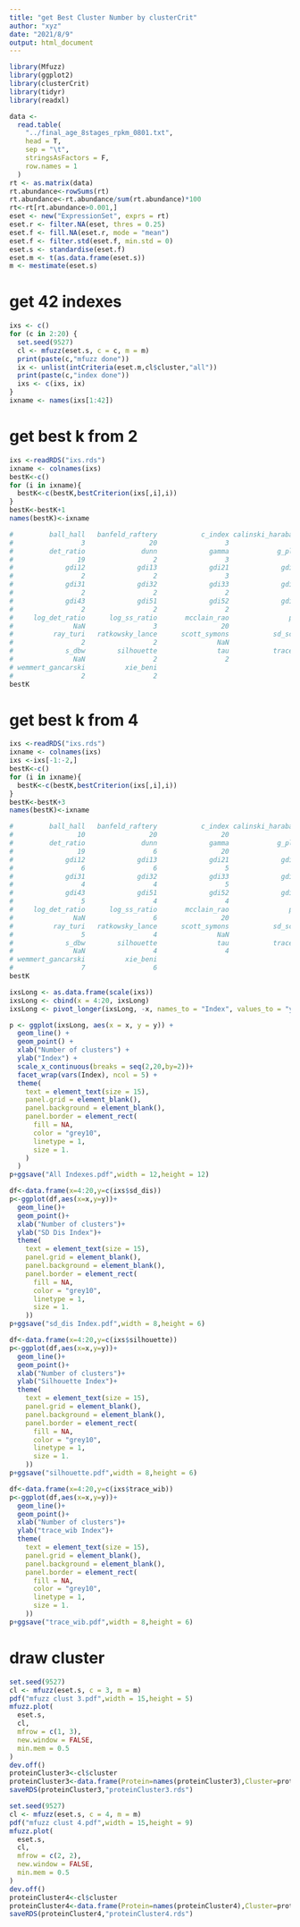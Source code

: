 ```yaml
---
title: "get Best Cluster Number by clusterCrit"
author: "xyz"
date: "2021/8/9"
output: html_document
---
```


```r
library(Mfuzz)
library(ggplot2)
library(clusterCrit)
library(tidyr)
library(readxl)
```


```r
data <-
  read.table(
    "../final_age_8stages_rpkm_0801.txt",
    head = T,
    sep = "\t",
    stringsAsFactors = F,
    row.names = 1
  )
rt <- as.matrix(data)
rt.abundance<-rowSums(rt)
rt.abundance<-rt.abundance/sum(rt.abundance)*100
rt<-rt[rt.abundance>0.001,]
eset <- new("ExpressionSet", exprs = rt)
eset.r <- filter.NA(eset, thres = 0.25)
eset.f <- fill.NA(eset.r, mode = "mean")
eset.f <- filter.std(eset.f, min.std = 0)
eset.s <- standardise(eset.f)
eset.m <- t(as.data.frame(eset.s))
m <- mestimate(eset.s)
```
# get 42 indexes

```r
ixs <- c()
for (c in 2:20) {
  set.seed(9527)
  cl <- mfuzz(eset.s, c = c, m = m)
  print(paste(c,"mfuzz done"))
  ix <- unlist(intCriteria(eset.m,cl$cluster,"all"))
  print(paste(c,"index done"))
  ixs <- c(ixs, ix)
}
ixname <- names(ixs[1:42])
```

# get best k from 2

```r
ixs <-readRDS("ixs.rds")
ixname <- colnames(ixs)
bestK<-c()
for (i in ixname){
  bestK<-c(bestK,bestCriterion(ixs[,i],i))
}
bestK<-bestK+1
names(bestK)<-ixname

#         ball_hall   banfeld_raftery           c_index calinski_harabasz    davies_bouldin 
#                 3                20                 3                 3                 2 
#         det_ratio              dunn             gamma            g_plus             gdi11 
#                19                 2                 3                20                 2 
#             gdi12             gdi13             gdi21             gdi22             gdi23 
#                 2                 2                 3                 8                10 
#             gdi31             gdi32             gdi33             gdi41             gdi42 
#                 2                 2                 2                 2                 2 
#             gdi43             gdi51             gdi52             gdi53          ksq_detw 
#                 2                 2                 2                 2                 3 
#     log_det_ratio      log_ss_ratio       mcclain_rao               pbm    point_biserial 
#               NaN                 3                20                 3                18 
#          ray_turi   ratkowsky_lance      scott_symons           sd_scat            sd_dis 
#                 2                 2               NaN                20                 2 
#             s_dbw        silhouette               tau           trace_w         trace_wib 
#               NaN                 2                 2                 3                13 
# wemmert_gancarski          xie_beni 
#                 2                 2 
bestK

```

# get best k from 4

```r
ixs <-readRDS("ixs.rds")
ixname <- colnames(ixs)
ixs <-ixs[-1:-2,]
bestK<-c()
for (i in ixname){
  bestK<-c(bestK,bestCriterion(ixs[,i],i))
}
bestK<-bestK+3
names(bestK)<-ixname

#         ball_hall   banfeld_raftery           c_index calinski_harabasz    davies_bouldin 
#                10                20                20                 4                 7 
#         det_ratio              dunn             gamma            g_plus             gdi11 
#                19                 6                20                20                 6 
#             gdi12             gdi13             gdi21             gdi22             gdi23 
#                 6                 6                 5                 6                 6 
#             gdi31             gdi32             gdi33             gdi41             gdi42 
#                 4                 4                 5                 5                 5 
#             gdi43             gdi51             gdi52             gdi53          ksq_detw 
#                 5                 4                 4                 4                 7 
#     log_det_ratio      log_ss_ratio       mcclain_rao               pbm    point_biserial 
#               NaN                 6                20                 4                20 
#          ray_turi   ratkowsky_lance      scott_symons           sd_scat            sd_dis 
#                 5                 4               NaN                20                 4 
#             s_dbw        silhouette               tau           trace_w         trace_wib 
#               NaN                 4                 4                 6                18 
# wemmert_gancarski          xie_beni 
#                 7                 6
bestK                

ixsLong <- as.data.frame(scale(ixs))
ixsLong <- cbind(x = 4:20, ixsLong)
ixsLong <- pivot_longer(ixsLong, -x, names_to = "Index", values_to = "y")

p <- ggplot(ixsLong, aes(x = x, y = y)) +
  geom_line() +
  geom_point() +
  xlab("Number of clusters") +
  ylab("Index") +
  scale_x_continuous(breaks = seq(2,20,by=2))+
  facet_wrap(vars(Index), ncol = 5) +
  theme(
    text = element_text(size = 15),
    panel.grid = element_blank(),
    panel.background = element_blank(),
    panel.border = element_rect(
      fill = NA,
      color = "grey10",
      linetype = 1,
      size = 1.
    )
  )
p+ggsave("All Indexes.pdf",width = 12,height = 12)

df<-data.frame(x=4:20,y=c(ixs$sd_dis))
p<-ggplot(df,aes(x=x,y=y))+
  geom_line()+
  geom_point()+
  xlab("Number of clusters")+
  ylab("SD Dis Index")+
  theme(
    text = element_text(size = 15),
    panel.grid = element_blank(),
    panel.background = element_blank(),
    panel.border = element_rect(
      fill = NA,
      color = "grey10",
      linetype = 1,
      size = 1.
    ))
p+ggsave("sd_dis Index.pdf",width = 8,height = 6)

df<-data.frame(x=4:20,y=c(ixs$silhouette))
p<-ggplot(df,aes(x=x,y=y))+
  geom_line()+
  geom_point()+
  xlab("Number of clusters")+
  ylab("Silhouette Index")+
  theme(
    text = element_text(size = 15),
    panel.grid = element_blank(),
    panel.background = element_blank(),
    panel.border = element_rect(
      fill = NA,
      color = "grey10",
      linetype = 1,
      size = 1.
    ))
p+ggsave("silhouette.pdf",width = 8,height = 6)

df<-data.frame(x=4:20,y=c(ixs$trace_wib))
p<-ggplot(df,aes(x=x,y=y))+
  geom_line()+
  geom_point()+
  xlab("Number of clusters")+
  ylab("trace_wib Index")+
  theme(
    text = element_text(size = 15),
    panel.grid = element_blank(),
    panel.background = element_blank(),
    panel.border = element_rect(
      fill = NA,
      color = "grey10",
      linetype = 1,
      size = 1.
    ))
p+ggsave("trace_wib.pdf",width = 8,height = 6)
```

# draw cluster

```r
set.seed(9527)
cl <- mfuzz(eset.s, c = 3, m = m)
pdf("mfuzz clust 3.pdf",width = 15,height = 5)
mfuzz.plot(
  eset.s,
  cl,
  mfrow = c(1, 3),
  new.window = FALSE,
  min.mem = 0.5
)
dev.off()
proteinCluster3<-cl$cluster
proteinCluster3<-data.frame(Protein=names(proteinCluster3),Cluster=proteinCluster3)
saveRDS(proteinCluster3,"proteinCluster3.rds")

set.seed(9527)
cl <- mfuzz(eset.s, c = 4, m = m)
pdf("mfuzz clust 4.pdf",width = 15,height = 9)
mfuzz.plot(
  eset.s,
  cl,
  mfrow = c(2, 2),
  new.window = FALSE,
  min.mem = 0.5
)
dev.off()
proteinCluster4<-cl$cluster
proteinCluster4<-data.frame(Protein=names(proteinCluster4),Cluster=proteinCluster4)
saveRDS(proteinCluster4,"proteinCluster4.rds")
```

